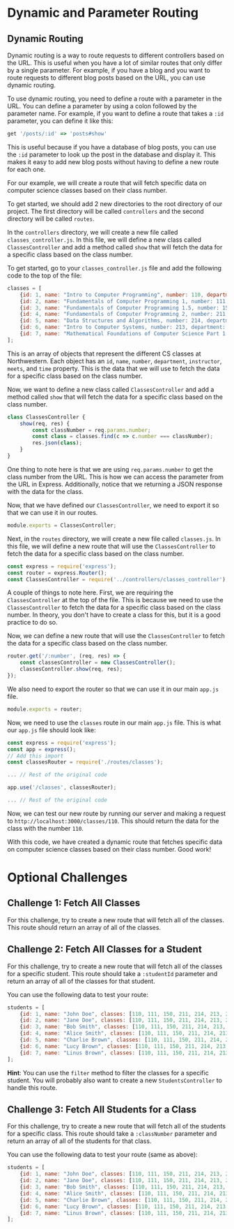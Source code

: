 # Dynamic and Parameter Routing

## Dynamic Routing
Dynamic routing is a way to route requests to different controllers based on the URL. This is useful when you have a lot of similar routes that only differ by a single parameter. For example, if you have a blog and you want to route requests to different blog posts based on the URL, you can use dynamic routing.

To use dynamic routing, you need to define a route with a parameter in the URL. You can define a parameter by using a colon followed by the parameter name. For example, if you want to define a route that takes a `:id` parameter, you can define it like this:

```ruby
get '/posts/:id' => 'posts#show'
```

This is useful because if you have a database of blog posts, you can use the `:id` parameter to look up the post in the database and display it. This makes it easy to add new blog posts without having to define a new route for each one.

For our example, we will create a route that will fetch specific data on computer science classes based on their class number. 

To get started, we should add 2 new directories to the root directory of our project. The first directory will be called `controllers` and the second directory will be called `routes`. 

In the `controllers` directory, we will create a new file called `classes_controller.js`. In this file, we will define a new class called `ClassesController` and add a method called `show` that will fetch the data for a specific class based on the class number. 

To get started, go to your `classes_controller.js` file and add the following code to the top of the file:

```javascript
classes = [
    {id: 1, name: "Intro to Computer Programming", number: 110, department: "Computer Science", instructor: "Bain", meets: "MWF", time: "10 - 10:50}
    {id: 2, name: "Fundamentals of Computer Programming 1, number: 111, department: "Computer Science", instructor: "Sood", meets: "MWF", time: "11 - 11:50}
    {id: 3, name: "Fundamentals of Computer Programming 1.5, number: 150, department: "Computer Science", instructor: "Kurdia", meets: "MWF", time: "11: 11:50}
    {id: 4, name: "Fundamentals of Computer Programming 2, number: 211, department: "Computer Science", instructor: "Hummel", meets: "TuTh", time: "9:30 - 10:50}
    {id: 5, name: "Data Structures and Algorithms, number: 214, department: "Computer Science", instructor: "Bhagavatula", meets: "TuTh", time: "11 - 12:20}
    {id: 6, name: "Intro to Computer Systems, number: 213, department: "Computer Science, instructor: "Ghena", meets: "TuTh", time: "2 - 3:20} 
    {id: 7, name: "Mathematical Foundations of Computer Science Part 1: Discrete mathematics for computer science", number: 212, department: "Computer Science", instructor: "Evert", meets: "MWF", time: "3-3:50"}
];
```

This is an array of objects that represent the different CS classes at Northwestern. Each object has an `id`, `name`, `number`, `department`, `instructor`, `meets`, and `time` property. This is the data that we will use to fetch the data for a specific class based on the class number.

Now, we want to define a new class called `ClassesController` and add a method called `show` that will fetch the data for a specific class based on the class number. 

```javascript
class ClassesController {
    show(req, res) {
        const classNumber = req.params.number;
        const class = classes.find(c => c.number === classNumber);
        res.json(class);
    }
}
```

One thing to note here is that we are using `req.params.number` to get the class number from the URL. This is how we can access the parameter from the URL in Express. Additionally, notice that we returning a JSON response with the data for the class. 

Now, that we have defined our `ClassesController`, we need to export it so that we can use it in our routes. 

```javascript
module.exports = ClassesController;
```

Next, in the `routes` directory, we will create a new file called `classes.js`. In this file, we will define a new route that will use the `ClassesController` to fetch the data for a specific class based on the class number. 

```javascript
const express = require('express');
const router = express.Router();
const ClassesController = require('../controllers/classes_controller');
```

A couple of things to note here. First, we are requiring the `ClassesController` at the top of the file. This is because we need to use the `ClassesController` to fetch the data for a specific class based on the class number. In theory, you don't have to create a class for this, but it is a good practice to do so.

Now, we can define a new route that will use the `ClassesController` to fetch the data for a specific class based on the class number. 

```javascript
router.get('/:number', (req, res) => {
    const classesController = new ClassesController();
    classesController.show(req, res);
});
```

We also need to export the router so that we can use it in our main `app.js` file. 

```javascript
module.exports = router;
```

Now, we need to use the `classes` route in our main `app.js` file. This is what our `app.js` file should look like:

```javascript
const express = require('express');
const app = express();
// Add this import 
const classesRouter = require('./routes/classes');

... // Rest of the original code

app.use('/classes', classesRouter);

... // Rest of the original code
```

Now, we can test our new route by running our server and making a request to `http://localhost:3000/classes/110`. This should return the data for the class with the number `110`.

With this code, we have created a dynamic route that fetches specific data on computer science classes based on their class number. Good work! 


# Optional Challenges

## Challenge 1: Fetch All Classes

For this challenge, try to create a new route that will fetch all of the classes. This route should return an array of all of the classes. 

## Challenge 2: Fetch All Classes for a Student

For this challenge, try to create a new route that will fetch all of the classes for a specific student. This route should take a `:studentId` parameter and return an array of all of the classes for that student.

You can use the following data to test your route:

```javascript
students = [
    {id: 1, name: "John Doe", classes: [110, 111, 150, 211, 214, 213, 212]},
    {id: 2, name: "Jane Doe", classes: [110, 111, 150, 211, 214, 213, 212]},
    {id: 3, name: "Bob Smith", classes: [110, 111, 150, 211, 214, 213, 212]},
    {id: 4, name: "Alice Smith", classes: [110, 111, 150, 211, 214, 213, 212]},
    {id: 5, name: "Charlie Brown", classes: [110, 111, 150, 211, 214, 213, 212]},
    {id: 6, name: "Lucy Brown", classes: [110, 111, 150, 211, 214, 213, 212]},
    {id: 7, name: "Linus Brown", classes: [110, 111, 150, 211, 214, 213, 212]}
];
```

**Hint**: You can use the `filter` method to filter the classes for a specific student. You will probably also want to create a new `StudentsController` to handle this route.

## Challenge 3: Fetch All Students for a Class

For this challenge, try to create a new route that will fetch all of the students for a specific class. This route should take a `:classNumber` parameter and return an array of all of the students for that class.

You can use the following data to test your route (same as above):

```javascript
students = [
    {id: 1, name: "John Doe", classes: [110, 111, 150, 211, 214, 213, 212]},
    {id: 2, name: "Jane Doe", classes: [110, 111, 150, 211, 214, 213, 212]},
    {id: 3, name: "Bob Smith", classes: [110, 111, 150, 211, 214, 213, 212]},
    {id: 4, name: "Alice Smith", classes: [110, 111, 150, 211, 214, 213, 212]},
    {id: 5, name: "Charlie Brown", classes: [110, 111, 150, 211, 214, 213, 212]},
    {id: 6, name: "Lucy Brown", classes: [110, 111, 150, 211, 214, 213, 212]},
    {id: 7, name: "Linus Brown", classes: [110, 111, 150, 211, 214, 213, 212]}
];
```
